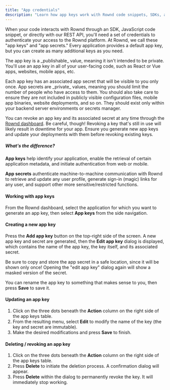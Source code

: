 ```yaml
---
title: "App credentials"
description: "Learn how app keys work with Rownd code snippets, SDKs, and APIs."
---
```


When your code interacts with Rownd through an SDK, JavaScript code snippet, or directly with our REST API, you'll need a set of credentials to authenticate your access to the Rownd platform. At Rownd, we call these "app keys" and "app secrets." Every application provides a default app key, but you can create as many additional keys as you need.

<p id="appkey">The app key is a _publishable_ value, meaning it isn't intended to be private. You'll use an app key in all of your user-facing code, such as React or Vue apps, websites, mobile apps, etc.</p>

<p id="appsecret">Each app key has an associated app secret that will be visible to you only once. App secrets are _private_ values, meaning you should limit the number of people who have access to them. You should also take care to ensure they are not included in publicly visible configuration files, mobile app binaries, website deployments, and so on. They should exist only within your backend server environments or secrets manager.</p>

You can revoke an app key and its associated secret at any time through the [Rownd dashboard](https://app.rownd.io). Be careful, though! Revoking a key that's still in use will likely result in downtime for your app. Ensure you generate new app keys and update your deployments with them before revoking existing keys.

##### What's the difference?

**App keys** help identify your application, enable the retrieval of certain application metadata, and initiate authentication from web or mobile.

**App secrets** authenticate machine-to-machine communication with Rownd to retrieve and update any user profile, generate sign-in (magic) links for any user, and support other more sensitive/restricted functions.

#### Working with app keys

From the Rownd dashboard, select the application for which you want to generate an app key, then select **App keys** from the side navigation.

#### Creating a new app key

Press the **Add app key** button on the top-right side of the screen. A new app key and secret are generated, then the **Edit app key** dialog is displayed, which contains the name of the app key, the key itself, and its associated secret.

Be sure to copy and store the app secret in a safe location, since it will be shown only once! Opening the "edit app key" dialog again will show a masked version of the secret.

You can rename the app key to something that makes sense to you, then press **Save** to save it.

#### Updating an app key

1. Click on the three dots beneath the **Action** column on the right side of the app keys table.
2. From the resulting menu, select **Edit** to modify the name of the key (the key and secret are immutable).
3. Make the desired modifications and press **Save** to finish.

#### Deleting / revoking an app key

1. Click on the three dots beneath the **Action** column on the right side of the app keys table.
2. Press **Delete** to initiate the deletion process. A confirmation dialog will appear.
3. Press **Delete** within the dialog to permanently revoke the key. It will immediately stop working.